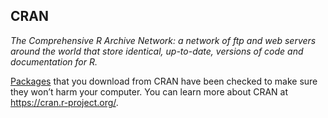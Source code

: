 ## CRAN

<dfn>The Comprehensive R Archive Network: a network of ftp and web servers around the world that store identical, up-to-date, versions of code and documentation for R.</dfn>

[Packages](#package) that you download from CRAN have been checked to make sure they won't harm your computer. You can learn more about CRAN at <https://cran.r-project.org/>.
